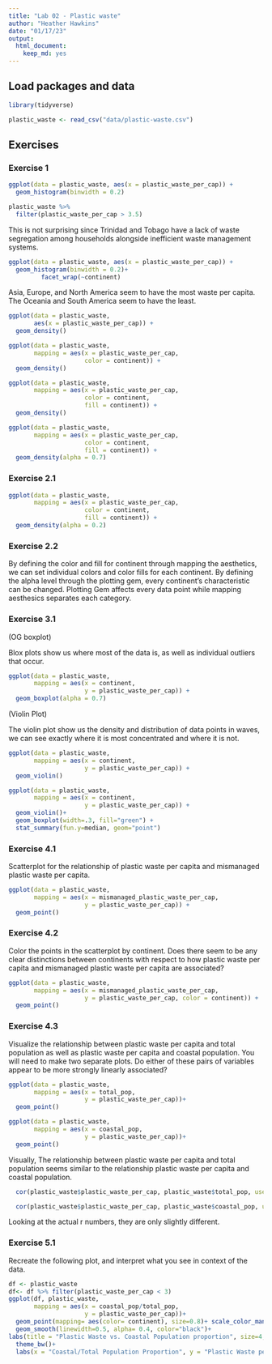 ```yaml
---
title: "Lab 02 - Plastic waste"
author: "Heather Hawkins"
date: "01/17/23"
output:
  html_document:
    keep_md: yes
---
```


## Load packages and data

```r
library(tidyverse) 
```

```r
plastic_waste <- read_csv("data/plastic-waste.csv")
```
## Exercises

### Exercise 1


```r
ggplot(data = plastic_waste, aes(x = plastic_waste_per_cap)) +
  geom_histogram(binwidth = 0.2)
``` 


```r
plastic_waste %>%
  filter(plastic_waste_per_cap > 3.5)
```

This is not surprising since Trinidad and Tobago have a lack of waste segregation among households alongside inefficient waste management systems.

```r
ggplot(data = plastic_waste, aes(x = plastic_waste_per_cap)) +
  geom_histogram(binwidth = 0.2)+
         facet_wrap(~continent) 
``` 

Asia, Europe, and North America seem to have the most waste per capita. The Oceania and South America seem to have the least. 


```r
ggplot(data = plastic_waste,
       aes(x = plastic_waste_per_cap)) +
  geom_density()

ggplot(data = plastic_waste, 
       mapping = aes(x = plastic_waste_per_cap, 
                     color = continent)) +
  geom_density()

ggplot(data = plastic_waste, 
       mapping = aes(x = plastic_waste_per_cap, 
                     color = continent, 
                     fill = continent)) +
  geom_density()

ggplot(data = plastic_waste, 
       mapping = aes(x = plastic_waste_per_cap, 
                     color = continent, 
                     fill = continent)) +
  geom_density(alpha = 0.7)
```

### Exercise 2.1

```r
ggplot(data = plastic_waste, 
       mapping = aes(x = plastic_waste_per_cap, 
                     color = continent, 
                     fill = continent)) +
  geom_density(alpha = 0.2)
```

### Exercise 2.2

By defining the color and fill for continent through mapping the aesthetics, we can set individual colors and color fills for each continent. By defining the alpha level through the plotting gem, every continent's characteristic can be changed. Plotting Gem affects every data point while mapping aesthesics separates each category. 

### Exercise 3.1
(OG boxplot)

Blox plots show us where most of the data is, as well as individual outliers that occur.

```r
ggplot(data = plastic_waste, 
       mapping = aes(x = continent, 
                     y = plastic_waste_per_cap)) +
  geom_boxplot(alpha = 0.7)
```

(Violin Plot)

The violin plot show us the density and distribution of data points in waves, we can see exactly where it is most concentrated and where it is not.

```r
ggplot(data = plastic_waste, 
       mapping = aes(x = continent, 
                     y = plastic_waste_per_cap)) +
  geom_violin()
```

```r
ggplot(data = plastic_waste, 
       mapping = aes(x = continent, 
                     y = plastic_waste_per_cap)) +
  geom_violin()+
  geom_boxplot(width=.3, fill="green") +
  stat_summary(fun.y=median, geom="point") 
```

### Exercise 4.1

Scatterplot for the relationship of plastic waste per capita and mismanaged plastic waste per capita. 

```r
ggplot(data = plastic_waste, 
       mapping = aes(x = mismanaged_plastic_waste_per_cap, 
                     y = plastic_waste_per_cap)) +
  geom_point()
```

### Exercise 4.2

Color the points in the scatterplot by continent. Does there seem to be any clear distinctions between continents with respect to how plastic waste per capita and mismanaged plastic waste per capita are associated?

```r
ggplot(data = plastic_waste, 
       mapping = aes(x = mismanaged_plastic_waste_per_cap, 
                     y = plastic_waste_per_cap, color = continent)) +
  geom_point()
```

### Exercise 4.3

Visualize the relationship between plastic waste per capita and total population as well as plastic waste per capita and coastal population. You will need to make two separate plots. Do either of these pairs of variables appear to be more strongly linearly associated?

```r
ggplot(data = plastic_waste, 
       mapping = aes(x = total_pop,
                     y = plastic_waste_per_cap))+
  geom_point()
```

```r
ggplot(data = plastic_waste, 
       mapping = aes(x = coastal_pop,
                     y = plastic_waste_per_cap))+
  geom_point()
```

Visually, The relationship between plastic waste per capita and total population seems similar to the relationship plastic waste per capita and coastal population. 

```r
  cor(plastic_waste$plastic_waste_per_cap, plastic_waste$total_pop, use = "pairwise.complete.obs")
```

```r
  cor(plastic_waste$plastic_waste_per_cap, plastic_waste$coastal_pop, use = "pairwise.complete.obs")
```
Looking at the actual r numbers, they are only slightly different.

### Exercise 5.1

Recreate the following plot, and interpret what you see in context of the data.

```r
df <- plastic_waste
df<- df %>% filter(plastic_waste_per_cap < 3) 
ggplot(df, plastic_waste, 
       mapping = aes(x = coastal_pop/total_pop, 
                     y = plastic_waste_per_cap))+
  geom_point(mapping= aes(color= continent), size=0.8)+ scale_color_manual(values = c("Africa" = "black", "Asia"="darkblue", "Europe" = "blue", "North America"="green", "Oceania"="lightgreen", "South America"="yellow"))+
  geom_smooth(linewidth=0.5, alpha= 0.4, color="black")+
labs(title = "Plastic Waste vs. Coastal Population proportion", size=4,subtitle = "by continent")+
  theme_bw()+
  labs(x = "Coastal/Total Population Proportion", y = "Plastic Waste per Capita")
```




